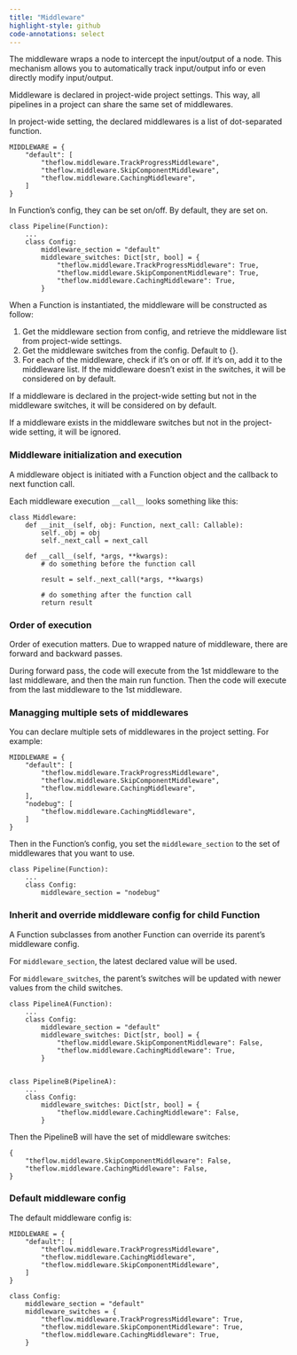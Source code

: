```yaml
---
title: "Middleware"
highlight-style: github
code-annotations: select
---
```


The middleware wraps a node to intercept the input/output of a node. This
mechanism allows you to automatically track input/output info or even directly
modify input/output.

Middleware is declared in project-wide project settings. This way, all pipelines
in a project can share the same set of middlewares.

In project-wide setting, the declared middlewares is a list of dot-separated
function.

```.python
MIDDLEWARE = {
    "default": [
        "theflow.middleware.TrackProgressMiddleware",
        "theflow.middleware.SkipComponentMiddleware",
        "theflow.middleware.CachingMiddleware",
    ]
}
```

In Function's config, they can be set on/off. By default, they are set on.

```.python
class Pipeline(Function):
    ...
    class Config:
        middleware_section = "default"
        middleware_switches: Dict[str, bool] = {
            "theflow.middleware.TrackProgressMiddleware": True,
            "theflow.middleware.SkipComponentMiddleware": True,
            "theflow.middleware.CachingMiddleware": True,
        }
```

When a Function is instantiated, the middleware will be constructed as follow:

1. Get the middleware section from config, and retrieve the middleware list from
   project-wide settings.
2. Get the middleware switches from the config. Default to {}.
3. For each of the middleware, check if it's on or off. If it's on, add it to
   the middleware list. If the middleware doesn't exist in the switches, it will
   be considered on by default.

If a middleware is declared in the project-wide setting but not in the
middleware switches, it will be considered on by default.

If a middleware exists in the middleware switches but not in the project-wide
setting, it will be ignored.

### Middleware initialization and execution

A middleware object is initiated with a Function object and the callback to next
function call.

Each middleware execution `__call__` looks something like this:

```.python
class Middleware:
    def __init__(self, obj: Function, next_call: Callable):
        self._obj = obj
        self._next_call = next_call

    def __call__(self, *args, **kwargs):
        # do something before the function call

        result = self._next_call(*args, **kwargs)

        # do something after the function call
        return result
```

### Order of execution

Order of execution matters. Due to wrapped nature of middleware, there are
forward and backward passes.

During forward pass, the code will execute from the 1st middleware to the last
middleware, and then the main run function. Then the code will execute from the
last middleware to the 1st middleware.

### Managging multiple sets of middlewares

You can declare multiple sets of middlewares in the project setting. For
example:

```.python
MIDDLEWARE = {
    "default": [
        "theflow.middleware.TrackProgressMiddleware",
        "theflow.middleware.SkipComponentMiddleware",
        "theflow.middleware.CachingMiddleware",
    ],
    "nodebug": [
        "theflow.middleware.CachingMiddleware",
    ]
}
```

Then in the Function's config, you set the `middleware_section` to the set of
middlewares that you want to use.

```.python
class Pipeline(Function):
    ...
    class Config:
        middleware_section = "nodebug"
```

### Inherit and override middleware config for child Function

A Function subclasses from another Function can override its parent's middleware
config.

For `middleware_section`, the latest declared value will be used.

For `middleware_switches`, the parent's switches will be updated with newer
values from the child switches.

```.python
class PipelineA(Function):
    ...
    class Config:
        middleware_section = "default"
        middleware_switches: Dict[str, bool] = {
            "theflow.middleware.SkipComponentMiddleware": False,
            "theflow.middleware.CachingMiddleware": True,
        }


class PipelineB(PipelineA):
    ...
    class Config:
        middleware_switches: Dict[str, bool] = {
            "theflow.middleware.CachingMiddleware": False,
        }
```

Then the PipelineB will have the set of middleware switches:

```
{
    "theflow.middleware.SkipComponentMiddleware": False,
    "theflow.middleware.CachingMiddleware": False,
}
```

### Default middleware config

The default middleware config is:

```.python
MIDDLEWARE = {
    "default": [
        "theflow.middleware.TrackProgressMiddleware",
        "theflow.middleware.CachingMiddleware",
        "theflow.middleware.SkipComponentMiddleware",
    ]
}
```

```.python
class Config:
    middleware_section = "default"
    middleware_switches = {
        "theflow.middleware.TrackProgressMiddleware": True,
        "theflow.middleware.SkipComponentMiddleware": True,
        "theflow.middleware.CachingMiddleware": True,
    }
```
